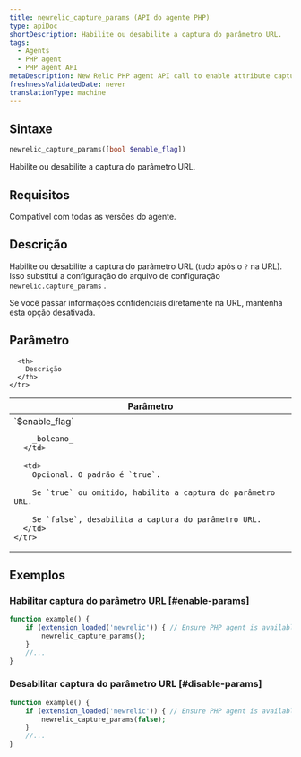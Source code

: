 ```yaml
---
title: newrelic_capture_params (API do agente PHP)
type: apiDoc
shortDescription: Habilite ou desabilite a captura do parâmetro URL.
tags:
  - Agents
  - PHP agent
  - PHP agent API
metaDescription: New Relic PHP agent API call to enable attribute capture and override config settings.
freshnessValidatedDate: never
translationType: machine
---
```


## Sintaxe

```php
newrelic_capture_params([bool $enable_flag])
```

Habilite ou desabilite a captura do parâmetro URL.

## Requisitos

Compatível com todas as versões do agente.

## Descrição

Habilite ou desabilite a captura do parâmetro URL (tudo após o `?` na URL). Isso substitui a configuração do arquivo de configuração `newrelic.capture_params` .

<Callout variant="important">
  Se você passar informações confidenciais diretamente na URL, mantenha esta opção desativada.
</Callout>

## Parâmetro

<table>
  <thead>
    <tr>
      <th width="25%">
        Parâmetro
      </th>

      <th>
        Descrição
      </th>
    </tr>
  </thead>

  <tbody>
    <tr>
      <td>
        `$enable_flag`

        _boleano_
      </td>

      <td>
        Opcional. O padrão é `true`.

        Se `true` ou omitido, habilita a captura do parâmetro URL.

        Se `false`, desabilita a captura do parâmetro URL.
      </td>
    </tr>
  </tbody>
</table>

## Exemplos

### Habilitar captura do parâmetro URL [#enable-params]

```php
function example() {
    if (extension_loaded('newrelic')) { // Ensure PHP agent is available
        newrelic_capture_params();
    }
    //...
}
```

### Desabilitar captura do parâmetro URL [#disable-params]

```php
function example() {
    if (extension_loaded('newrelic')) { // Ensure PHP agent is available
        newrelic_capture_params(false);
    }
    //...
}
```